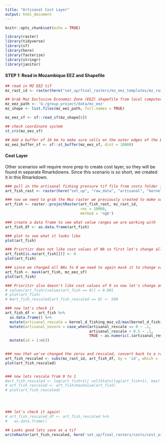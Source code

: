 ```yaml
---
title: "Artisanal Cost Layer"
output: html_document
---
```


```r
knitr::opts_chunk$set(echo = TRUE)

library(raster)
library(tidyverse)
library(sf)
library(here)
library(fasterize)
library(stringr)
library(janitor)
```

#### **STEP 1: Read in Mozambique EEZ and Shapefile**
```r
## read in MZ EEZ tif
mz_rast_id <- raster(here("set_up/final_rasters/mz_eez_templates/mz_rast_id.tif"))

## Grab Moz Exclusive Economic Zone (EEZ) shapefile from local computer
mz_eez_path <- 'G:/group_project/data/mz_eez'
mz_shape <- list.files(mz_eez_path, full.names = TRUE) 

mz_eez_sf <- sf::read_sf(mz_shape[6])

## check coordinate system
st_crs(mz_eez_sf)

## Add a buffer of 10 km to make sure cells on the outer edges of the EEZ are included
mz_eez_buffer_sf <- sf::st_buffer(mz_eez_sf, dist = 10000)
```


#### Cost Layer
Other scenarios will require more prep to create cost layer, so they will be found in separate Rmarkdowns. Since this scenario is so short, we created it in this Rmarkdown.
```r
### pull in the artisanal fishing pressure tif file from costs folder in repo
art_fish_rast <- raster(here("set_up", "raw_data", "artisanal", "kernel_d_fishing_moz_v2.tif"))

### now we need to grab the Moz raster we previously created to make sure the artisanal fishing raster is in the right projections
art_fish <- raster::projectRaster(art_fish_rast, mz_rast_id, 
                                  res = 10000, 
                                  method = 'ngb')

### create a data frame to see what value ranges we are working with
art_fish_df <- as.data.frame(art_fish)

### plot to see what it looks like
plot(art_fish)

### Priortizr does not like cost values of NA so first let's change all the NA's --> 0
art_fish[is.na(art_fish[])] <- 0
plot(art_fish)

### since we changed all NAs to 0 we need to again mask it to change values on land and past the EEZ to NA
art_fish <- mask(art_fish, mz_eez_sf)
plot(art_fish)

### Prioritzr also doesn't like cost values of 0 so now let's change any 0 values in the EEZ to 0.0001
# values(art_fish)[values(art_fish == 0)] = 0.001
# plot(art_fish)
# #art_fish_rescaled[art_fish_rescaled == 0] <- 500

### now let's check it
art_fish_df <- art_fish %>% 
  as.data.frame() %>%
  mutate(artisanal_rescale = kernel_d_fishing_moz_v2/max(kernel_d_fishing_moz_v2, na.rm = TRUE)*100) %>% 
  mutate(artisanal_nozero = case_when(artisanal_rescale == 0 ~ .1, 
                                      artisanal_rescale < 0.5 ~ .1,
                                      TRUE ~ as.numeric(.$artisanal_rescale))) %>% 
  mutate(id = 1:n())
  

### now that we've changed the zeros and rescaled, convert back to a raster
art_fish_rescaled <- subs(mz_rast_id, art_fish_df, by = 'id', which = 'artisanal_nozero')
plot(art_fish_rescaled)


### now lets rescale from 0 to 1
#art_fish_rescaled <- log(art_fish+1)/ cellStats(log(art_fish+1), max)
# art_fish_rescaled <- art_fish/maxValue(art_fish)
# plot(art_fish_rescaled)




### let's check it again!
# art_fish_rescaled_df <- art_fish_rescaled %>% 
#   as.data.frame() 

## Looks good lets save as a tif
writeRaster(art_fish_rescaled, here('set_up/final_rasters/costs/cost_art_fish.tif'), overwrite = TRUE)
```

